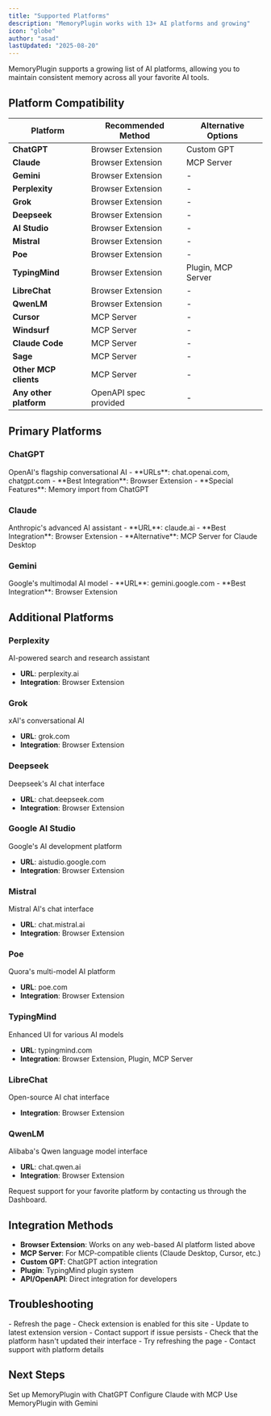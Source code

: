 ```yaml
---
title: "Supported Platforms"
description: "MemoryPlugin works with 13+ AI platforms and growing"
icon: "globe"
author: "asad"
lastUpdated: "2025-08-20"
---
```



<ArticleInfo author="asad" lastUpdated="2025-08-20" />

MemoryPlugin supports a growing list of AI platforms, allowing you to maintain consistent memory across all your favorite AI tools.

## Platform Compatibility

| Platform | Recommended Method | Alternative Options |
|----------|------------------|-------------------|
| **ChatGPT** | Browser Extension | Custom GPT |
| **Claude** | Browser Extension | MCP Server |
| **Gemini** | Browser Extension | - |
| **Perplexity** | Browser Extension | - |
| **Grok** | Browser Extension | - |
| **Deepseek** | Browser Extension | - |
| **AI Studio** | Browser Extension | - |
| **Mistral** | Browser Extension | - |
| **Poe** | Browser Extension | - |
| **TypingMind** | Browser Extension | Plugin, MCP Server |
| **LibreChat** | Browser Extension | - |
| **QwenLM** | Browser Extension | - |
| **Cursor** | MCP Server | - |
| **Windsurf** | MCP Server | - |
| **Claude Code** | MCP Server | - |
| **Sage** | MCP Server | - |
| **Other MCP clients** | MCP Server | - |
| **Any other platform** | OpenAPI spec provided | - |

## Primary Platforms

### ChatGPT
<Card title="ChatGPT Integration" icon="robot" href="/platforms/chatgpt">
  OpenAI's flagship conversational AI
  - **URLs**: chat.openai.com, chatgpt.com
  - **Best Integration**: Browser Extension
  - **Special Features**: Memory import from ChatGPT
</Card>

### Claude
<Card title="Claude Integration" icon="robot" href="/platforms/claude">
  Anthropic's advanced AI assistant
  - **URL**: claude.ai
  - **Best Integration**: Browser Extension
  - **Alternative**: MCP Server for Claude Desktop
</Card>

### Gemini
<Card title="Gemini Integration" icon="robot" href="/platforms/gemini">
  Google's multimodal AI model
  - **URL**: gemini.google.com
  - **Best Integration**: Browser Extension
</Card>

## Additional Platforms

### Perplexity
AI-powered search and research assistant
- **URL**: perplexity.ai
- **Integration**: Browser Extension

### Grok
xAI's conversational AI
- **URL**: grok.com
- **Integration**: Browser Extension

### Deepseek
Deepseek's AI chat interface
- **URL**: chat.deepseek.com
- **Integration**: Browser Extension

### Google AI Studio
Google's AI development platform
- **URL**: aistudio.google.com
- **Integration**: Browser Extension

### Mistral
Mistral AI's chat interface
- **URL**: chat.mistral.ai
- **Integration**: Browser Extension

### Poe
Quora's multi-model AI platform
- **URL**: poe.com
- **Integration**: Browser Extension

### TypingMind
Enhanced UI for various AI models
- **URL**: typingmind.com
- **Integration**: Browser Extension, Plugin, MCP Server

### LibreChat
Open-source AI chat interface
- **Integration**: Browser Extension

### QwenLM
Alibaba's Qwen language model interface
- **URL**: chat.qwen.ai
- **Integration**: Browser Extension


<Info>
Request support for your favorite platform by contacting us through the Dashboard.
</Info>

## Integration Methods

- **Browser Extension**: Works on any web-based AI platform listed above
- **MCP Server**: For MCP-compatible clients (Claude Desktop, Cursor, etc.)
- **Custom GPT**: ChatGPT action integration
- **Plugin**: TypingMind plugin system
- **API/OpenAPI**: Direct integration for developers


## Troubleshooting

<AccordionGroup>
  <Accordion title="Extension not working">
    - Refresh the page
    - Check extension is enabled for this site
    - Update to latest extension version
    - Contact support if issue persists
  </Accordion>
  <Accordion title="Memory injection fails">
    - Check that the platform hasn't updated their interface
    - Try refreshing the page
    - Contact support with platform details
  </Accordion>
</AccordionGroup>

## Next Steps

<CardGroup cols={3}>
  <Card
    title="ChatGPT Guide"
    icon="robot"
    href="/platforms/chatgpt"
  >
    Set up MemoryPlugin with ChatGPT
  </Card>
  <Card
    title="Claude Guide"
    icon="robot"
    href="/platforms/claude"
  >
    Configure Claude with MCP
  </Card>
  <Card
    title="Gemini Guide"
    icon="robot"
    href="/platforms/gemini"
  >
    Use MemoryPlugin with Gemini
  </Card>
</CardGroup>